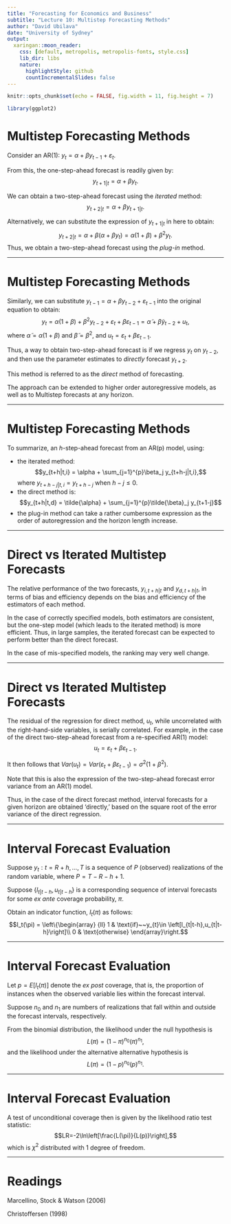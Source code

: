 ```yaml
---
title: "Forecasting for Economics and Business"
subtitle: "Lecture 10: Multistep Forecasting Methods"
author: "David Ubilava"
date: "University of Sydney"
output:
  xaringan::moon_reader:
    css: [default, metropolis, metropolis-fonts, style.css]
    lib_dir: libs
    nature:
      highlightStyle: github
      countIncrementalSlides: false
---
```



```r
knitr::opts_chunk$set(echo = FALSE, fig.width = 11, fig.height = 7)
```


```r
library(ggplot2)
```

# Multistep Forecasting Methods

Consider an AR(1): $y_t=\alpha+\beta y_{t-1}+\varepsilon_t.$ 

From this, the one-step-ahead forecast is readily given by: $$y_{t+1|t}=\alpha+\beta y_{t}.$$

We can obtain a two-step-ahead forecast using the *iterated* method: $$y_{t+2|t}=\alpha+\beta y_{t+1|t}.$$

Alternatively, we can substitute the expression of $y_{t+1|t}$ in here to obtain: $$y_{t+2|t}=\alpha+\beta (\alpha+\beta y_{t}) = \alpha(1+\beta)+\beta^2y_t.$$
Thus, we obtain a two-step-ahead forecast using the *plug-in* method.

---


# Multistep Forecasting Methods

Similarly, we can substitute $y_{t-1}=\alpha+\beta y_{t-2}+\varepsilon_{t-1}$ into the original equation to obtain:
$$y_t=\alpha(1+\beta)+\beta^2y_{t-2} + \varepsilon_t + \beta\varepsilon_{t-1} = \tilde{\alpha} + \tilde{\beta} y_{t-2} + u_t,$$ where $\tilde{\alpha}=\alpha(1+\beta)$ and $\tilde{\beta}=\beta^2$, and $u_t=\varepsilon_t + \beta\varepsilon_{t-1}.$

Thus, a way to obtain two-step-ahead forecast is if we regress $y_t$ on $y_{t-2}$, and then use the parameter estimates to *directly* forecast $y_{t+2}$. 

This method is referred to as the *direct* method of forecasting.

The approach can be extended to higher order autoregressive models, as well as to Multistep forecasts at any horizon. 


---


# Multistep Forecasting Methods

To summarize, an $h$-step-ahead forecast from an AR(p) model, using:

- the iterated method: 
$$y_{t+h|t,i} = \alpha + \sum_{j=1}^{p}\beta_j y_{t+h-j|t,i},$$ where $y_{t+h-j|t,i}=y_{t+h-j}$ when $h-j\le 0.$
- the direct method is: 
$$y_{t+h|t,d} = \tilde{\alpha} + \sum_{j=1}^{p}\tilde{\beta}_j y_{t+1-j}$$
- the plug-in method can take a rather cumbersome expression as the order of autoregression and the horizon length increase.

---


# Direct vs Iterated Multistep Forecasts

The relative performance of the two forecasts, $y_{i,t+h|t}$ and $y_{d,t+h|t}$, in terms of bias and efficiency depends on the bias and efficiency of the estimators of each method. 

In the case of correctly specified models, both estimators are consistent, but the one-step model (which leads to the iterated method) is more efficient. Thus, in large samples, the iterated forecast can be expected to perform better than the direct forecast.

In the case of mis-specified models, the ranking may very well change.

---


# Direct vs Iterated Multistep Forecasts

The residual of the regression for direct method, $u_t$, while uncorrelated with the right-hand-side variables, is serially correlated. For example, in the case of the direct two-step-ahead forecast from a re-specified AR(1) model: $$u_t = \varepsilon_t+\beta\varepsilon_{t-1}.$$

It then follows that $Var(u_t) = Var(\varepsilon_t+\beta\varepsilon_{t-1}) = \sigma^2(1+\beta^2).$ 

Note that this is also the expression of the two-step-ahead forecast error variance from an AR(1) model.

Thus, in the case of the direct forecast method, interval forecasts for a given horizon are obtained 'directly,' based on the square root of the error variance of the direct regression.

---


# Interval Forecast Evaluation

Suppose $y_t: t=R+h,\ldots,T$ is a sequence of $P$ (observed) realizations of the random variable, where $P=T-R-h+1$.

Suppose $\left\{l_{t|t-h},u_{t|t-h}\right\}$ is a corresponding sequence of interval forecasts for some *ex ante* coverage probability, $\pi$. 

Obtain an indicator function, $I_t(\pi)$ as follows: 
$$I_t(\pi) = \left\{\begin{array}
{ll}
1 & \text{if}~~y_{t}\in \left[l_{t|t-h},u_{t|t-h}\right]\\
0 & \text{otherwise}
\end{array}\right.$$

---


# Interval Forecast Evaluation

Let $p=E\left[I_t(\pi)\right]$ denote the *ex post* coverage, that is, the proportion of instances when the observed variable lies within the forecast interval.

Suppose $n_0$ and $n_1$ are numbers of realizations that fall within and outside the forecast intervals, respectively.

From the binomial distribution, the likelihood under the null hypothesis is $$L(\pi)=(1-\pi)^{n_0}(\pi)^{n_1},$$ and the likelihood under the alternative alternative hypothesis is $$L(\pi)=(1-p)^{n_0}(p)^{n_1}.$$

---


# Interval Forecast Evaluation

A test of unconditional coverage then is given by the likelihood ratio test statistic: $$LR=-2\ln\left[\frac{L(\pi)}{L(p)}\right],$$ which is $\chi^2$ distributed with 1 degree of freedom.

---


# Readings

Marcellino, Stock & Watson (2006)

Christoffersen (1998)




